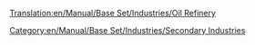 [[Translation:en/Manual/Base Set/Industries/Oil Refinery]]
{{en/Manual/Base Set/Industries/Industries|Image=[[File:en/Manual/Base Set/Industries/Oilrefinery.png]]
|name=Oil Refinery
|climates=[[en/Manual/Climates]], [[en/Manual/Climates]], [[en/Manual/Climates]].
|accepts=[[en/Manual/Base Set/Cargos/Oil]]
|produces=[[en/Manual/Base Set/Cargos/Goods]]
|notes=Can be forced to rebuild by Military jet [[en/Manual/Disasters]].  
Can only be positioned near edges of map, even using [[en/Manual/Industries|Fund New Industry]].
}}
[[Category:en/Manual/Base Set/Industries/Secondary Industries]]